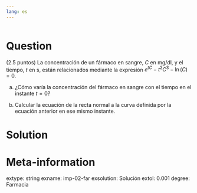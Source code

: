 ```yaml
---
lang: es
---
```


```r

```

Question
========
(2.5 puntos) La concentración de un fármaco en sangre, $C$ en mg/dl, y el tiempo, $t$ en s, están relacionados mediante la expresión $e^{tC}-t^2C^3-\ln(C)=0$.

a.  ¿Cómo varía la concentración del fármaco en sangre con el tiempo en el instante $t=0$?

a.  Calcular la ecuación de la recta normal a la curva definida por la ecuación anterior en ese mismo instante.



Solution
========



Meta-information
================
extype: string
exname: imp-02-far
exsolution: Solución
extol: 0.001
degree: Farmacia